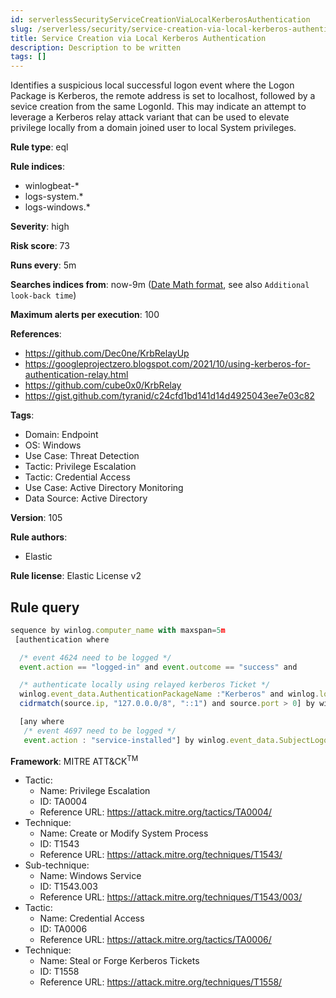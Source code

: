 ```yaml
---
id: serverlessSecurityServiceCreationViaLocalKerberosAuthentication
slug: /serverless/security/service-creation-via-local-kerberos-authentication
title: Service Creation via Local Kerberos Authentication
description: Description to be written
tags: []
---
```


<div id="service-creation-via-local-kerberos-authentication"></div>

Identifies a suspicious local successful logon event where the Logon Package is Kerberos, the remote address is set to localhost, followed by a sevice creation from the same LogonId. This may indicate an attempt to leverage a Kerberos relay attack variant that can be used to elevate privilege locally from a domain joined user to local System privileges.

**Rule type**: eql

**Rule indices**: 

* winlogbeat-*
* logs-system.*
* logs-windows.*

**Severity**: high

**Risk score**: 73

**Runs every**: 5m

**Searches indices from**: now-9m ([Date Math format](((ref))/common-options.html#date-math), see also <DocLink id="serverlessSecurityRulesUiCreate" section="set-the-rules-schedule">`Additional look-back time`</DocLink>)

**Maximum alerts per execution**: 100

**References**: 

* https://github.com/Dec0ne/KrbRelayUp
* https://googleprojectzero.blogspot.com/2021/10/using-kerberos-for-authentication-relay.html
* https://github.com/cube0x0/KrbRelay
* https://gist.github.com/tyranid/c24cfd1bd141d14d4925043ee7e03c82

**Tags**: 

* Domain: Endpoint
* OS: Windows
* Use Case: Threat Detection
* Tactic: Privilege Escalation
* Tactic: Credential Access
* Use Case: Active Directory Monitoring
* Data Source: Active Directory

**Version**: 105

**Rule authors**: 

* Elastic

**Rule license**: Elastic License v2

## Rule query

```js
sequence by winlog.computer_name with maxspan=5m
 [authentication where

  /* event 4624 need to be logged */
  event.action == "logged-in" and event.outcome == "success" and

  /* authenticate locally using relayed kerberos Ticket */
  winlog.event_data.AuthenticationPackageName :"Kerberos" and winlog.logon.type == "Network" and
  cidrmatch(source.ip, "127.0.0.0/8", "::1") and source.port > 0] by winlog.event_data.TargetLogonId

  [any where
   /* event 4697 need to be logged */
   event.action : "service-installed"] by winlog.event_data.SubjectLogonId

```

**Framework**: MITRE ATT&CK<sup>TM</sup>

* Tactic:
    * Name: Privilege Escalation
    * ID: TA0004
    * Reference URL: https://attack.mitre.org/tactics/TA0004/
* Technique:
    * Name: Create or Modify System Process
    * ID: T1543
    * Reference URL: https://attack.mitre.org/techniques/T1543/
* Sub-technique:
    * Name: Windows Service
    * ID: T1543.003
    * Reference URL: https://attack.mitre.org/techniques/T1543/003/
* Tactic:
    * Name: Credential Access
    * ID: TA0006
    * Reference URL: https://attack.mitre.org/tactics/TA0006/
* Technique:
    * Name: Steal or Forge Kerberos Tickets
    * ID: T1558
    * Reference URL: https://attack.mitre.org/techniques/T1558/

